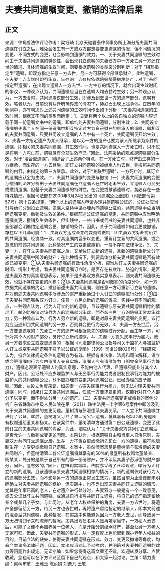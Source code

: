 # 夫妻共同遗嘱变更、撤销的法律后果
## 正文
来源：律角兽法律评论作者：梁钰琦 北京天驰君泰律师事务所上海分所夫妻共同遗嘱在订立之后，难免会发生有一方或双方都想要变更遗嘱的情况，但不同情况的变更、不同方式的变更，也会影响到遗嘱的效力。一、关于夫妻共同遗嘱的生效时间由于夫妻共同遗嘱的特殊性，会出现订立遗嘱的夫妻双方中一方死亡另一方还在世的情况，具体遗嘱的生效时间，则要根据遗嘱的类型来分别判断：对于 “相互指定型”遗嘱，即双方指定任意一方去世，另一方可获得全部继承财产，此种遗嘱，在夫妻一方去世时即可生效，生存的一方有权依据遗嘱获得继承财产；对于“共同指定型遗嘱”，在出现立遗嘱人一方去世、一方生存的情况下，就会出现生效时间的争议，一种观点认为，共同遗嘱应当在立遗嘱人均去世时生效；另一种观点认为，一方去世时，共同遗嘱仅部分生效，即涉及到去世一方的遗产部分，遗嘱有效。笔者认为，目前没有法律明确界定的情况下，势必会出现上述争议。在历年的判例中，亦有判决对上述共同遗嘱的生效时间作出如下分析：“夫妻共同遗嘱的生效时间，根据其不同的类型而确定：1、夫妻将两个以上的各自独立的遗嘱内容记载于同一份遗嘱文书中的遗嘱，即单纯的夫妻共同遗嘱，分别生效；2、共同设立遗嘱的夫妻二人在同一份遗嘱中相互指定对方为自己财产的继承人的遗嘱，即相互的夫妻共同遗嘱，只要共同设立遗嘱的人当中有一个死亡，共同遗嘱便开始生效；3、夫妻一方指定遗产为某人继承，是以另一方的遗产也要为该人所继承为条件的遗嘱，即相关的夫妻共同遗嘱，其生效时间，也是共同遗嘱人一方死亡时，只不过是在另一方死亡前，遗嘱没有全部生效而已。”因此，法院采纳的观点是遗嘱部分生效。对于“混合型遗嘱”，则综合了上述两个特点，在一方死亡时，财产由生存的一方继承，而生存的一方去世后，即订立共同遗嘱的被继承人均去世，则按照共同遗嘱的内容，由指定的第三方继承。此外，对于“关联型遗嘱”，一方死亡时，其订立的遗嘱应认定为生效。二、夫妻共同遗嘱的变更与撤销（一）夫妻共同遗嘱的变更与撤销的法理分析由于夫妻共同遗嘱在立遗嘱人在世时还未生效，立遗嘱人可变更或撤销遗嘱，但基于夫妻共同遗嘱的特殊性，在变更或撤销遗嘱时，势必存在一些特殊情形。根据司法部在2000年3月24日发出的《遗嘱公证细则》（司法部令第57号）第十五条规定，“两个以上的遗嘱人申请办理共同遗嘱公证的，公证处应当引导他们分别设立遗嘱。遗嘱人坚持申请办理共同遗嘱公证的，共同遗嘱中应当明确遗嘱变更、撤销及生效的条件。”根据前述公证遗嘱的规定，共同遗嘱中应当明确遗嘱变更、撤销及生效条件，但实践中，一些自书或代书的夫妻共同遗嘱，也并非全部都会明确约定遗嘱变更、撤销的条件，因此，关于共同遗嘱如何变更或撤销，存在以下几种可能：1、夫妻双方达成合意的变更或撤销：即夫妻双方对此前设立的共同遗嘱，经协商一致，对其遗嘱内容予以变更，重新订立新的共同遗嘱，或合意撤销前述共同遗嘱，此种情况产生的变更或撤销，一般不存在法律争议。2、夫妻一方，在订立夫妻共同遗嘱之后，又单独订立新的遗嘱，且新的遗嘱重新处分了夫妻共同遗嘱中所涉的财产：在此种情况下，则要具体分析夫妻共同遗嘱是否有效或已被变更。①从夫妻共同遗嘱的有效性角度分析，应当从订立夫妻共同遗嘱的时间、情形上考虑，看夫妻共同遗嘱订立时，是否存在被欺诈、胁迫的情形，是否是夫妻双方的真实意思表示，如果不是夫妻双方真实意思表示，则夫妻共同遗嘱无效，也就不存在变更的问题；②从夫妻共同遗嘱是否可撤销的角度分析，如一方依据共同遗嘱的约定，撤销前述夫妻共同遗嘱，则任意一方可重新订立新的遗嘱，并对前述夫妻共同遗嘱中所涉及的财产重新通过个人订立的遗嘱进行处分；③由于夫妻共同遗嘱系双方订立，任意一方另立新的遗嘱的情况，实践中有不同的观点，一种观点认为，行为人订立的新的遗嘱，且该遗嘱与原夫妻共同遗嘱相悖的情况下，新的遗嘱仅对该行为人的遗嘱部分生效，而不影响另一方的遗嘱正常发生效力；另一种观点认为，行为人另立新的遗嘱，即是对原夫妻共同遗嘱的变更，该行为应当通知到共同遗嘱的另一方，否则其变更行为无效。3、夫妻一方去世后，另一方变更遗嘱的：先死亡一方的遗产可根据原先的遗嘱进行分配，而生存一方，可针对其个人的财产部分，另行订立新的遗嘱。4、夫妻一方丧失民事行为能力，而另一方要求设立或变更遗嘱的：根据《司法部律师公证指导司关于监护人与被监护人订立或变更共同遗嘱不应予以公证的复函》（【99】司律公函026号），“经研究认为，符合法律规定条件的遗嘱方为有效。根据有关法律、法规和司法解释，设立或变更遗嘱的行为应由遗嘱人亲自实施，遗嘱人应有遗嘱能力（即完全民事行为能力），遗嘱必须表示遗嘱人的真实意思，不能由他人代理，且遗嘱只能处分其个人财产。因此，公证处不应办理监护人与无民事行为能力或者限制民事行为能力的被监护人的共同遗嘱公证，也不应办理其变更共同遗嘱公证。已经办理的应予撤销。”因此，从设立角度来说，如夫妻一方丧失民事行为能力，则无法办理夫妻共同遗嘱；同时，如果订立夫妻共同遗嘱后，任意一方要求变更的，仅能针对其个人部分予以变更，而不得处分另一方的遗产。（二）夫妻共同遗嘱变更或撤销的案例分析广东省珠海市中级人民法院在第（2013）珠中法民一申字第6号案件中即涉及到关于夫妻共同遗嘱的变更问题。董树清与彭淑德系夫妻关系，二人立下共同遗嘱并进行了公证。此后，董树清又订立了第二份公证遗嘱，将其享有的50%的房屋所有权赠送给董某和杨某。在该案件中，董树清单方通过第二份公证遗嘱，变更了此前订立的夫妻共同遗嘱的内容，为此，法院认为：“关于夫妻双方共同订立遗嘱后是否允许一方撤销或变更的问题。本院认为，根据遗嘱自由和当事人自治原则，夫妻双方共同订立遗嘱之后，生存一方不得变更或撤销先死亡一方的遗嘱，但不能限制生存一方变更或撤销自己遗嘱。本案中，虽然涉案房屋是董树清与彭淑德的夫妻共同财产，但董树清第二份公证遗嘱将其享有的50%的房屋所有权赠给董某某、杨某某，处分的是属于自己所有的那一部份财产，并不涉及其妻子彭淑德的财产部分，因此，是有效的。”因此，在审判实践中，法院亦采纳了此种观点，即行为人订立的新的遗嘱，且该遗嘱与原夫妻共同遗嘱相悖的情况下，新的遗嘱仅对该行为人的遗嘱部分生效，而不影响另一方的遗嘱正常发生效力。虽然目前为止法律都未明确确立对夫妻共同遗嘱的保护，但实践中，也不乏出现夫妻共同订立遗嘱的情形，尤其是年事已高的老人，在对遗产进行处分时，夫妻双方一般是有一个一致意见，或去公证处订立共同遗嘱，或通过自行书写共同订立遗嘱，将自己的遗产指定留给某个或某几个子女。与此同时，从老年人权益保护的角度，夫妻一方去世时，将遗产全部留给另一方，待另一方也去世时，再将遗产留给指定的继承人，即本文前述的混合型共同遗嘱，此种情况，在实践中也能避免因为一方老人去世，而导致另一方无法得到子女的赡养的情况。尤其出现在老年人是再婚家庭中，一方老人去世后，可能子女便不再赡养另一位老人，而是开始分割继承财产，甚至让另一方老人无家可归。因此，夫妻共同遗嘱的形式，从一定程度上也能起到保护老年人权益的目的。目前立法的缺失，使得夫妻共同遗嘱在形式、效力、变更及撤销等角度，均会产生诸多法律问题，因此，立法应当对此予以考虑，并明确对夫妻共同遗嘱的效力等问题作出规定。无讼小编：如果您觉得这篇文章还不错，欢迎转发分享、点赞收藏，您也可以在下方评论区留下自己的观点，和大家一起讨论。主编：靖力责编：梁萌审核：王雅玉 陈丽娟 刘逸凡 王敬